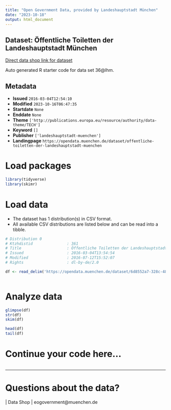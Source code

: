 ```yaml
---
title: "Open Government Data, provided by Landeshauptstadt München"
date: "2023-10-18"
output: html_document
---
```


## Dataset: Öffentliche Toiletten der Landeshauptstadt München

[Direct data shop link for dataset](https://opendata.muenchen.de/dataset/offentliche-toiletten-der-landeshauptstadt-muenchen)

Auto generated R starter code for data set 36@lhm.

## Metadata

- **Issued** `2016-03-04T12:54:10`
- **Modified** `2023-10-16T06:47:35`
- **Startdate** `None`
- **Enddate** `None`
- **Theme** `['http://publications.europa.eu/resource/authority/data-theme/TECH']`
- **Keyword** `[]`
- **Publisher** `['landeshauptstadt-muenchen']`
- **Landingpage** `https://opendata.muenchen.de/dataset/offentliche-toiletten-der-landeshauptstadt-muenchen`


# Load packages

```r

library(tidyverse)
library(skimr)

```

# Load data

-   The dataset has 1 distribution(s) in CSV format.
-   All available CSV distributions are listed below and can be read into a tibble.

```r

# Distribution 0
# Ktzhdistid               : 361
# Title                    : Öffentliche Toiletten der Landeshauptstadt München
# Issued                   : 2016-03-04T13:54:54
# Modified                 : 2016-07-12T15:52:07
# Rights                   : dl-by-de/2.0

df <- read_delim('https://opendata.muenchen.de/dataset/6d8552a7-328c-48a2-ab37-5f9caa2bfbdb/resource/cc327030-a5e4-4a27-8a99-aaa8a5ab6200/download/oeffentlichetoilettenmuenchen2016-06-28.csv')



```

# Analyze data

```r

glimpse(df)
str(df)
skim(df)

head(df)
tail(df)

```

# Continue your code here...

```r

```

------------------------------------------------------------------------

# Questions about the data?

 | Data Shop | eogovernment@muenchen.de

